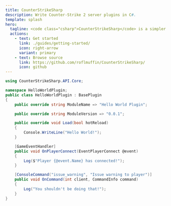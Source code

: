 ```yaml
---
title: CounterStrikeSharp
description: Write Counter-Strike 2 server plugins in C#.
template: splash
hero:
  tagline: <code class="csharp">CounterStrikeSharp</code> is a simpler way to write CS2 server plugins.
  actions:
    - text: Get started
      link: ./guides/getting-started/
      icon: right-arrow
      variant: primary
    - text: Browse source
      link: https://github.com/roflmuffin/CounterStrikeSharp/
      icon: github
---
```


```csharp
using CounterStrikeSharp.API.Core;

namespace HelloWorldPlugin;
public class HelloWorldPlugin : BasePlugin
{
    public override string ModuleName => "Hello World Plugin";

    public override string ModuleVersion => "0.0.1";

    public override void Load(bool hotReload)
    {
        Console.WriteLine("Hello World!");
    }

    [GameEventHandler]
    public void OnPlayerConnect(EventPlayerConnect @event)
    {
        Log($"Player {@event.Name} has connected!");
    }

    [ConsoleCommand("issue_warning", "Issue warning to player")]
    public void OnCommand(int client, CommandInfo command)
    {
        Log("You shouldn't be doing that!");
    }
}
```
